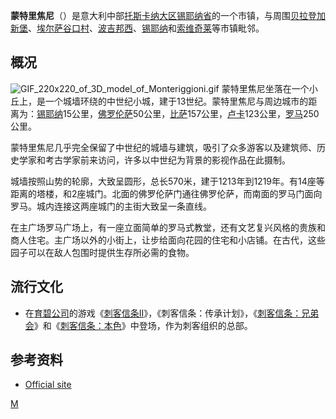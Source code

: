 {{Infobox CityIT |
  img_coa = Monteriggioni-Stemma.png |
  official_name = Monteriggioni |
  name = 蒙特里焦尼 |
  region = [[托斯卡纳大区|托斯卡纳大区]] |
  province = [[锡耶纳省|锡耶纳省]] (SI) |
  elevation_m = 200 |
  area_total_km2   = 99 |
  population_as_of  = 2004年 |
  population_total = 8168 |
  population_density_km2 = 80 |
  coordinates       = {{coord|43|24|N|11|13|E|type:city(1,397)_region:IT}}|
  frazioni          = |
  telephone         = 0577 |
  postalcode        = 53035 |
  gentilic          = monteriggionesi |
  mayor             = Bruno Valentini |
  saint             = 圣母升天|
  day               = 8月15日|
  website           = [http://www.comune.monteriggioni.si.it/ www.comune.monteriggioni.si.it/] |
  mapy = 11.233 |
  mapx = 43.4 |
}}
'''蒙特里焦尼'''（{{lang-it|Monteriggioni}}）是意大利中部[[托斯卡纳大区|托斯卡纳大区]][[锡耶纳省|锡耶纳省]]的一个市镇，与周围[[贝拉登加新堡|贝拉登加新堡]]、[[埃尔萨谷口村|埃尔萨谷口村]]、[[波吉邦西|波吉邦西]]、[[锡耶纳|锡耶纳]]和[[索维奇莱|索维奇莱]]等市镇毗邻。

== 概况 ==
[[File:GIF_220x220_of_3D_model_of_Monteriggioni.gif|thumb]]
蒙特里焦尼坐落在一个小丘上，是一个城墙环绕的中世纪小城，建于13世纪。蒙特里焦尼与周边城市的距离为：[[锡耶纳|锡耶纳]]15公里，[[佛罗伦萨|佛罗伦萨]]50公里，[[比萨|比萨]]157公里，[[卢卡|卢卡]]123公里，[[罗马|罗马]]250公里。

蒙特里焦尼几乎完全保留了中世纪的城墙与建筑，吸引了众多游客以及建筑师、历史学家和考古学家前来访问，许多以中世纪为背景的影视作品在此摄制。

城墙按照山势的轮廓，大致呈圆形，总长570米，建于1213年到1219年。有14座等距离的塔楼，和2座城门。北面的佛罗伦萨门通往佛罗伦萨，而南面的罗马门面向罗马。城内连接这两座城门的主街大致呈一条直线。

在主广场罗马广场上，有一座立面简单的罗马式教堂，还有文艺复兴风格的贵族和商人住宅。主广场以外的小街上，让步给面向花园的住宅和小店铺。在古代，这些园子可以在敌人包围时提供生存所必需的食物。

== 流行文化 ==
* 在[[育碧公司|育碧公司]]的游戏《[[刺客信条II|刺客信条II]]》，《刺客信条：传承计划》，《[[刺客信条：兄弟会|刺客信条：兄弟会]]》和《[[刺客信条：本色|刺客信条：本色]]》中登场，作为刺客组织的总部。

==参考资料==
*[http://www.comune.monteriggioni.si.it/ Official site]

{{coord|43|23|N|11|14|E|region:IT_type:city|display=title}}

{{錫耶納省市鎮}}

{{Authority control}}
[[Category:锡耶纳省市镇|M]]